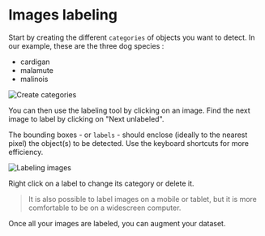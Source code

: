 # Images labeling

Start by creating the different `categories` of objects you want to detect. In our example, these are the three dog species :

- cardigan
- malamute
- malinois

<img src="/static/images/docs/create_categories.gif" alt="Create categories" />

You can then use the labeling tool by clicking on an image. Find the next image to label by clicking on "Next unlabeled".

The bounding boxes - or `labels` - should enclose (ideally to the nearest pixel) the object(s) to be detected. Use the keyboard shortcuts for more efficiency.

<img src="/static/images/docs/labeling_images.gif" alt="Labeling images" />

Right click on a label to change its category or delete it.

> It is also possible to label images on a mobile or tablet, but it is more comfortable to be on a widescreen computer.

Once all your images are labeled, you can augment your dataset.